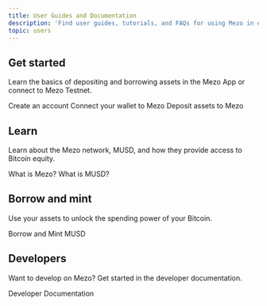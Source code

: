 ```yaml
---
title: User Guides and Documentation
description: 'Find user guides, tutorials, and FAQs for using Mezo in day-to-day finance.'
topic: users
---
```



## Get started

Learn the basics of depositing and borrowing assets in the Mezo App or connect to Mezo Testnet.

<LinkButton href="/docs/users/getting-started/creating-an-account">
  Create an account
</LinkButton>

<LinkButton href="/docs/users/getting-started/connect" variant="secondary">
  Connect your wallet to Mezo
</LinkButton>

<LinkButton href="/docs/users/getting-started/deposit-assets" variant="secondary">
  Deposit assets to Mezo
</LinkButton>

## Learn

Learn about the Mezo network, MUSD, and how they provide access to Bitcoin equity.

<LinkButton href="/docs/users/introduction/what-is-mezo">
  What is Mezo?
</LinkButton>

<LinkButton href="/docs/users/musd" variant="secondary">
  What is MUSD?
</LinkButton>

## Borrow and mint

Use your assets to unlock the spending power of your Bitcoin.

<LinkButton href="/docs/users/musd/mint-musd">
  Borrow and Mint MUSD
</LinkButton>

## Developers

Want to develop on Mezo? Get started in the developer documentation.

<LinkButton href="/docs/developers">
  Developer Documentation
</LinkButton>
